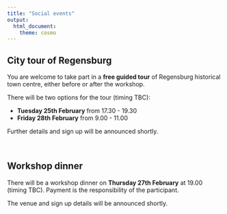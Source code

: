 ```yaml
---
title: "Social events"
output:
  html_document:
    theme: cosmo
---
```


<!-- <style type="text/css"> -->

<!-- body { -->

<!--  background-image: url("coming_soon.jpg"); -->

<!--  background-position: center top; -->

<!--  background-size: 100% auto; -->

<!-- } -->

<!-- </style>  -->

```{=html}
<style type="text/css">
h1.title {
  font-size: 36px;
  color: DarkRed;
  text-align: center;
}
</style>
```
<!-- ![](images/coming_soon3.gif){width=100%} -->

## City tour of Regensburg

You are welcome to take part in a **free guided tour** of Regensburg historical town centre, either before or after the workshop.

There will be two options for the tour (timing TBC):

<ul>

<li>**Tuesday 25th February** from 17.30 - 19.30
</li>

<li>**Friday 28th February** from 9.00 - 11.00
</li>

</ul>

Further details and sign up will be announced shortly.

<br>

## Workshop dinner

There will be a workshop dinner on **Thursday 27th February** at 19.00 (timing TBC). Payment is the responsibility of the participant.

The venue and sign up details will be announced shortly.